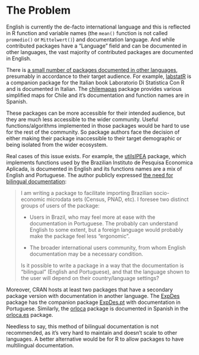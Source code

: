 # The Problem

```{=html}
<!-- 
Outlining the issue / weak point / problem to be solved by this proposal. This should be a compelling section that sets the reader up for the next section - the proposed solution!

It is important to cover:

 - [ ] What the problem is
 - [ ] Who it affects
 - [ ] Have there been previous attempts to resolve the problem
 - [ ] Why it should be tackled
-->
```
```{=html}
<!-- 
Agregar: 

  Inraestructura técnica y social.

  Otras iniciativas.

  Apoyo de rOpenSci
  
  https://github.com/joelnitta/dovetail
-->
```
English is currently the de-facto international language and this is reflected in R function and variable names (the `mean()` function is not called `promedio()` or `Mittelwert()`) and documentation language.
And while contributed packages have a "Language" field and can be documented in other languages, the vast majority of contributed packages are documented in English.

There is [a small number of packages documented in other languages](https://cderv.rbind.io/2018/03/11/non-english-pkg-in-cran/), presumably in accordance to their target audience.
For example, [labstatR](https://cran.r-project.org/web/packages/labstatR/index.html) is a companion package for the Italian book Laboratorio Di Statistica Con R and is documented in Italian.
The [chilemapas](https://cran.r-project.org/web/packages/chilemapas/chilemapas.pdf) package provides various simplified maps for Chile and it's documentation and function names are in Spanish.

These packages can be more accessible for their intended audience, but they are much less accessible to the wider community.
Useful functions/algorithms implemented in those packages would be hard to use for the rest of the community.
So package authors face the decision of either making their package inaccessible to their target demographic or being isolated from the wider ecosystem.

Real cases of this issue exists.
For example, the [utilsIPEA](https://cran.r-project.org/web/packages/utilsIPEA/index.html) package, which implements functions used by the Brazilian Instituto de Pesquisa Economica Aplicada, is documented in English and its functions names are a mix of English and Portuguese.
The author publicly expressed [the need for bilingual documentation](https://stackoverflow.com/questions/37288823/bilingual-english-and-portuguese-documentation-in-an-r-package):

> I am writing a package to facilitate importing Brazilian socio-economic microdata sets (Census, PNAD, etc).
> I foresee two distinct groups of users of the package:
>
> -   Users in Brazil, who may feel more at ease with the documentation in Portuguese.
>     The probably can understand English to some extent, but a foreign language would probably make the package feel less "ergonomic".
>
> -   The broader international users community, from whom English documentation may be a necessary condition.
>
> Is it possible to write a package in a way that the documentation is "bilingual" (English and Portuguese), and that the language shown to the user will depend on their country/language settings?

Moreover, CRAN hosts at least two packages that have a secondary package version with documentation in another language.
The [ExpDes](https://cran.r-project.org/web/packages/ExpDes/index.html) package has the companion package [ExpDes.pt](https://cran.r-project.org/web/packages/ExpDes.pt/index.html) with documentation in Portuguese.
Similarly, the [orloca](https://cran.r-project.org/web/packages/orloca/index.html) package is documented in Spanish in the [orloca.es](https://cran.r-project.org/web/packages/orloca.es/index.html) package.

Needless to say, this method of bilingual documentation is not recommended, as it's very hard to maintain and doesn't scale to other languages.
A better alternative would be for R to allow packages to have multilingual documentation.
